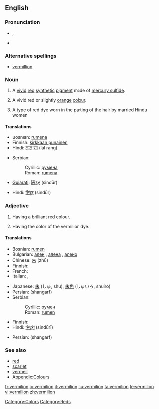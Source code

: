 ==English==

===Pronunciation===
* {{a|UK}} {{IPA|/vɜː(ɹ)ˈmɪl.jən/}}, {{SAMPA|/v3:(r)"mIl.j@n/}}
* {{rhymes|ɪljən}}

===Alternative spellings===
* [[vermillion]]

===Noun===
{{en-noun}}

# A [[vivid]] [[red]] [[synthetic]] [[pigment]] made of [[mercury sulfide]].
# {{colour}} A vivid red or slightly [[orange]] [[colour]].
#: {{colour panel|E34234}}
# A type of red dye worn in the parting of the hair by married Hindu women

====Translations====
{{trans-top|pigment}}
{{trans-mid}}
{{trans-bottom}}

{{trans-top|colour}}
* Bosnian: [[rumena]] {{f}}
* Finnish: [[kirkkaan punainen]]
* Hindi: [[लाल]] [[रंग]] (lāl rang)
{{trans-mid}}
* Serbian:
*: Cyrillic: [[румена]] {{f}}
*: Roman: [[rumena]] {{f}}
{{trans-bottom}}

{{trans-top|dye}}
* [[Gujarati]]: [[સિંદૂર]] (sindūr)
{{trans-mid}}
* Hindi: [[सिंदूर]] (sindūr)
{{trans-bottom}}

===Adjective===
{{en-adj}}

# {{colour}} Having a brilliant red colour.
# Having the color of the vermilion dye.

====Translations====
{{trans-top|colour}}
* Bosnian: [[rumen]] {{m}}
* Bulgarian: [[ален]] {{m}}, [[алена]] {{f}}, [[алено]] {{n}}
* Chinese: [[朱]] (zhū)
* Finnish: {{t|fi|sinooperinpunainen}}
* French: {{t|fr|vermillon|m}}
* Italian: {{t|it|vermiglio|m}}, {{t|it|vermiglione|m}}
{{trans-mid}}
* Japanese: [[朱]] (しゅ, shu), [[朱色]] (しゅいろ, shuiro)
* Persian: {{fa-Arab|[[شنگرف]]}} (shangarf)
* Serbian:
*: Cyrillic: [[румен]] {{m}}
*: Roman: [[rumen]] {{m}}
{{trans-bottom}}

{{trans-top|dye}}
* Finnish: {{t|fi|sinooperipunainen}}
* Hindi: [[सिंदूरी]] (sindūrī)
{{trans-mid}}
* Persian: {{fa-Arab|[[شنگرف]]}} (shangarf)
{{trans-bottom}}

===See also===
* [[red]]
* [[scarlet]]
* [[vermeil]]
* [[Appendix:Colours]]

[[Category:Colors]]
[[Category:Reds]]

[[fr:vermilion]]
[[io:vermilion]]
[[it:vermilion]]
[[hu:vermilion]]
[[ta:vermilion]]
[[te:vermilion]]
[[vi:vermilion]]
[[zh:vermilion]]